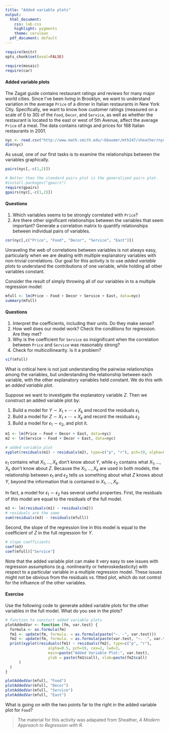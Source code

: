 ```yaml
---
title: "Added variable plots"
output:
  html_document:
    css: lab.css
    highlight: pygments
    theme: cerulean
  pdf_document: default
---
```


```r
require(knitr)
opts_chunk$set(eval=FALSE)
```

```r
require(mosaic)
require(car)
```

#### Added variable plots

The Zagat guide contains restaurant ratings and reviews for many major world cities. Since I've been living in Brooklyn, we want to understand variation in the average `Price` of a dinner in Italian restaurants in New York City. Specifically, we want to know how customer ratings (measured on a scale of 0 to 30) of the `Food`, `Decor`, and `Service`, as well as whether the restaurant is located to the east or west of 5th Avenue, affect the average `Price` of a meal. The data contains ratings and prices for 168 Italian restaurants in 2001. 

```r
nyc <- read.csv("http://www.math.smith.edu/~bbaumer/mth247/sheather/nyc.csv")
dim(nyc)
```

As usual, one of our first tasks is to examine the relationships between the variables graphically. 

```r
pairs(nyc[,-c(1,2)])

# Better than the standard pairs plot is the generalized pairs plot. 
#install.packages("gpairs")
require(gpairs)
gpairs(nyc[,-c(1,2)])
```


#### Questions

#. Which variables seems to be strongly correlated with `Price`? 
#. Are there other significant relationships between the variables that seem important? Generate a correlation matrix to quantify relationships between individual pairs of variables. 

```r
cor(nyc[,c("Price", "Food", "Decor", "Service", "East")])
```

Unraveling the web of correlations between variables is not always easy, particularly when we are dealing with multiple explanatory variables with non-trivial correlations. Our goal for this activity is to use *added variable plots* to understand the contributions of one variable, while holding all other variables constant. 

Consider the result of simply throwing all of our variables in to a multiple regression model: 

```r
mfull <- lm(Price ~ Food + Decor + Service + East, data=nyc)
summary(mfull)
```

#### Questions

#. Interpret the coefficients, including their units. Do they make sense? 
#. How well does our model work? Check the conditions for regression. Are they met? 
#. Why is the coefficient for `Service` so insignificant when the correlation between `Price` and `Service` was reasonably strong? 
#. Check for multicollinearity. Is it a problem? 

```r
vif(mfull)
```

What is critical here is not just understanding the pairwise relationships among the variables, but understanding the relationship between each variable, with the other explanatory variables held constant. We do this with an *added variable plot*. 

Suppose we want to investigate the explanatory variable $Z$. Then we construct an added variable plot by:

1. Build a model for $Y \sim X_1 + \cdots + X_k$ and record the residuals $\epsilon_1$
2. Build a model for $Z \sim X_1 + \cdots + X_k$ and record the residuals $\epsilon_2$
3. Build a model for $\epsilon_1 \sim \epsilon_2$, and plot it.

```r
m1 <- lm(Price ~ Food + Decor + East, data=nyc)
m2 <- lm(Service ~ Food + Decor + East, data=nyc)

# added variable plot
xyplot(residuals(m1) ~ residuals(m2), type=c("p", "r"), pch=19, alpha=0.5, cex=2, main="Added Variable Plot for Service")
```

$\epsilon_1$ contains what $X_1,\ldots,X_k$ don't know about $Y$, while $\epsilon_2$ contains what $X_1,\ldots,X_k$ don't know about $Z$. Because the $X_1,\ldots,X_k$ are used in both models, the relationship between $\epsilon_1$ and $\epsilon_2$ tells us something about what $Z$ knows about $Y$, beyond the information that is contained in $X_1,\ldots,X_k$. 

In fact, a model for $\epsilon_1 \sim \epsilon_2$ has several useful properties. First, the residuals of *this* model are equal to the residuals of the full model. 

```r
m3 <- lm(residuals(m1) ~ residuals(m2))
# residuals are the same
sum(residuals(m3) - residuals(mfull))
```

Second, the slope of the regression line in this model is equal to the coefficient of $Z$ in the full regression for $Y$. 

```r
# slope coefficients
coef(m3)
coef(mfull)["Service"]
```

Note that the added variable plot can make it very easy to see issues with regression assumptions (e.g. nonlinearity or heteroskedasticity) with respect to a particular variable in a multiple regression model. These issues might not be obvious from the residuals vs. fitted plot, which do not control for the influence of the other variables. 

#### Exercise

Use the following code to generate added variable plots for the other variables in the full model. What do you see in the plots? 

```r
# function to constuct added variable plots
plotAddedVar <- function (fm, var.test) {
  formula <- as.formula(fm)
  fm1 <- update(fm, formula. = as.formula(paste("~. -", var.test)))
  fm2 <- update(fm, formula. = as.formula(paste(var.test, "~. -", var.test)))
  print(xyplot(residuals(fm1) ~ residuals(fm2), type=c("p", "r"),
                   alpha=0.5, pch=19, cex=2, lwd=3, 
                   main=paste("Added Variable Plot:", var.test), 
                   ylab = paste(fm1$call), xlab=paste(fm2$call)
      )
  )
}
```

```r
plotAddedVar(mfull, "Food")
plotAddedVar(mfull, "Decor")
plotAddedVar(mfull, "Service")
plotAddedVar(mfull, "East")
```

What is going on with the two points far to the right in the added variable plot for `Food`? 

> The material for this activity was adapated from Sheather, *A Modern Approach to Regression with R*. 
